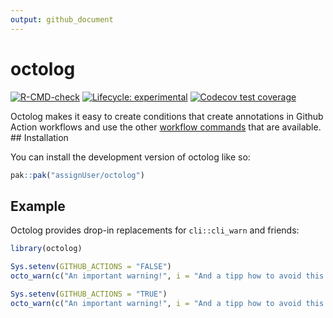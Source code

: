 ```yaml
---
output: github_document
---
```


<!-- README.md is generated from README.Rmd. Please edit that file -->

# octolog

<!-- badges: start -->
[![R-CMD-check](https://github.com/assignUser/octolog/workflows/R-CMD-check/badge.svg)](https://github.com/assignUser/octolog/actions)
[![Lifecycle: experimental](https://img.shields.io/badge/lifecycle-experimental-orange.svg)](https://lifecycle.r-lib.org/articles/stages.html#experimental)
[![Codecov test coverage](https://codecov.io/gh/assignUser/octolog/branch/main/graph/badge.svg)](https://app.codecov.io/gh/assignUser/octolog?branch=main)
<!-- badges: end -->

Octolog makes it easy to create conditions that create annotations in Github Action workflows and use the other [workflow commands](https://docs.github.com/en/actions/using-workflows/workflow-commands-for-github-actions) that are available.
## Installation

You can install the development version of octolog like so:

``` r
pak::pak("assignUser/octolog")
```

## Example

Octolog provides drop-in replacements for `cli::cli_warn` and friends:

```r
library(octolog)

Sys.setenv(GITHUB_ACTIONS = "FALSE")
octo_warn(c("An important warning!", i = "And a tipp how to avoid this warning."))

Sys.setenv(GITHUB_ACTIONS = "TRUE")
octo_warn(c("An important warning!", i = "And a tipp how to avoid this warning."))

```

